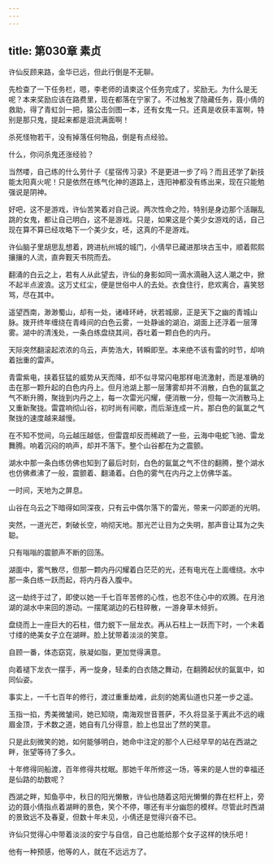 ```yaml
---
---
---
```

title: 第030章 素贞
---





许仙反顾来路，金华已远，但此行倒是不无聊。

先检查了一下任务栏，嗯，李老师的请柬这个任务完成了，奖励无。为什么是无呢？本来奖励应该在路费里，现在都落在宁家了。不过触发了隐藏任务，聂小倩的救助，得了青虹剑一把，猿公击剑图一本，还有女鬼一只。还真是收获丰富啊，特别是那只鬼，提起来都是泪流满面啊！

杀死怪物若干，没有掉落任何物品，倒是有点经验。

什么，你问杀鬼还涨经验？

当然喽，自己练的什么劳什子《星宿传习录》不是更进一步了吗？而且还学了新技能太阳真火呢！只是依然在练气化神的道路上，连阳神都没有练出来，现在只能勉强说是阴神。

好吧，这不是游戏，许仙苦笑着对自己说。两次性命之险，特别是身边那个活蹦乱跳的女鬼，都让自己明白，这不是游戏。只是，如果这是个美少女游戏的话，自己现在算不算已经攻略下一个美少女，呸，这真的不是游戏。

许仙脑子里胡思乱想着，跨进杭州城的城门，小倩早已藏进那块古玉中，顺着熙熙攘攘的人流，直奔觐天书院而去。

翻涌的白云之上，若有人从此望去，许仙的身影如同一滴水滴融入这人潮之中，掀不起半点波浪。这万丈红尘，便是世俗中人的去处。衣食住行，悲欢离合，喜笑怒骂，尽在其中。

遥望西南，渺渺蜀山，却有一处，诸峰环峙，状若城廓，正是天下之幽的青城山脉。拨开终年缠绕在青峰间的白色云雾，一处静谧的湖泊，湖面上还浮着一层薄雾。湖中的清浅处，一条白练盘绕其间，吞吐着一颗白色的内丹。

天际突然翻滚起浓浓的乌云，声势浩大，转瞬即至。本来绝不该有雷的时节，却响着拙重的雷声。

青雷紫电，挟着狂猛的威势从天而降，却不似寻常闪电那样电流激射，而是准确的击在那一颗升起的白色内丹上。但月池湖上那一层薄雾却并不消散，白色的氤氲之气不断升腾，聚拢到内丹之上，每一次雷光闪耀，便消散一分，但每一次消散马上又重新聚拢。雷霆响彻山谷，初时尚有间歇，而后渐连成一片。那白色的氤氲之气聚拢的速度越来越慢。

在不知不觉间，乌云越压越低，但雷霆却反而稀疏了一些，云海中电蛇飞驰、雷龙舞腾。响着沉闷的响声，却并不落下。整个山谷都在为之震颤。

湖水中那一条白练仿佛也知到了最后时刻，白色的氤氲之气不住的翻腾，整个湖水也仿佛煮沸了一般，震颤着、翻涌着。白色的雾气在内丹之上仿佛华盖。

一时间，天地为之屏息。

山谷在乌云之下暗得如同深夜，只有云中偶尔落下的雷光，带来一闪即逝的光明。

突然，一道光芒，刺破长空，响彻天地。那光芒让目为之失明，那声音让耳为之失聪。

只有嗡嗡的震颤声不断的回荡。

湖面中，雾气散尽，但那一颗内丹闪耀着白茫茫的光，还有电光在上面缠绕。水中那一条白练一跃而起，将内丹吞入腹中。

这一劫终于过了，即使以她一千七百年苦修的心性，也忍不住心中的欢腾。在月池湖的湖水中来回的游动。一摆尾湖边的石柱碎散，一游身草木倾折。

盘绕而上一座巨大的石柱，借力蜕下一层龙衣。再从石柱上一跃而下时，一个未着寸缕的绝美女子立在湖畔。脸上犹带着淡淡的笑意。

自顾一番，体态窈窕，肤凝如脂，更加觉得满意。

向着褪下龙衣一摆手，再一旋身，轻柔的白衣随之舞动，在翻腾起伏的氤氲中，如同仙姿。

事实上，一千七百年的修行，渡过重重劫难，此刻的她离仙道也只差一步之遥。

玉指一掐，秀美微皱间，她已知晓，南海观世音菩萨，不久将显圣于离此不远的峨眉金顶，于术数之道，她自有几分得意，脸上也显出了然的笑意。

只是此刻微笑的她，如何能够明白，她命中注定的那个人已经早早的站在西湖之畔，张望等待了多久。

十年修得同船渡，百年修得共枕眠。那她千年所修这一场，等来的是人世的幸福还是仙路的劫数呢？

西湖之畔，知鱼亭中，秋日的阳光懒散，许仙也随着这阳光懒懒的靠在栏杆上，旁边的聂小倩指点着湖畔的景色，笑个不停，哪还有半分幽怨的模样。尽管此时西湖的景致远不及春夏，但数十年未见，小倩还是觉得兴奋不已。

许仙只觉得心中带着淡淡的安宁与自信，自己也能给那个女子这样的快乐吧！

他有一种预感，他等的人，就在不远远方了。